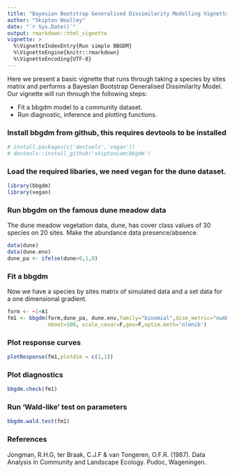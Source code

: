 ---
title: "Bayesian Bootstrap Generalised Dissimilarity Modelling Vignette"
author: "Skipton Woolley"
date: "`r Sys.Date()`"
output: rmarkdown::html_vignette
vignette: >
  %\VignetteIndexEntry{Run simple BBGDM}
  %\VignetteEngine{knitr::rmarkdown}
  %\VignetteEncoding{UTF-8}
---


Here we present a basic vignette that runs through taking a species by sites matrix and performs a Bayesian Bootstrap Generalised Dissimilarity Model. Our vignette will run through the following steps:

- Fit a bbgdm model to a community dataset.
- Run diagnostic, inference and plotting functions.

### Install bbgdm from github, this requires devtools to be installed

```{r}
# install.packages(c('devtools','vegan'))
# devtools::install_github('skiptoniam/bbgdm')
```

### Load the required libaries, we need vegan for the dune dataset.
```{r loadlibraries, echo = TRUE, error=FALSE, warning=FALSE, message=FALSE}
library(bbgdm)
library(vegan)
```

### Run bbgdm on the famous dune meadow data
The dune meadow vegetation data, dune, has cover class values of 30 species on 20 sites.
Make the abundance data presence/absence.
```{r dune data, error=FALSE, warning=FALSE, message=FALSE}
data(dune)
data(dune.env)
dune_pa <- ifelse(dune>0,1,0)
```

### Fit a bbgdm
Now we have a species by sites matrix of simulated data and a set data for a one dimensional gradient.
```{r fit model, results="hide", error=FALSE, warning=FALSE, message=FALSE}
form <- ~1+A1
fm1 <- bbgdm(form,dune_pa, dune.env,family="binomial",dism_metric="number_shared",
             nboot=100, scale_covar=F,geo=F,optim.meth='nlmnib')
```

### Plot response curves
```{r, fig.show='hold' ,echo = TRUE, fig.height=6,fig.width=8}
plotResponse(fm1,plotdim = c(1,1))
```
### Plot diagnostics
```{r, fig.show='hold' ,echo = TRUE, fig.height=6,fig.width=8}
bbgdm.check(fm1)
```
### Run 'Wald-like' test on parameters
```{r}
bbgdm.wald.test(fm1)
```

### References
Jongman, R.H.G, ter Braak, C.J.F & van Tongeren, O.F.R. (1987). Data Analysis in Community and Landscape Ecology. Pudoc, Wageningen.
